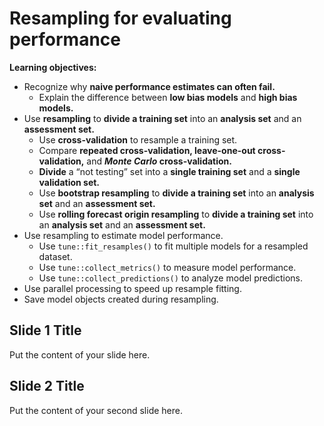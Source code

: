 # Resampling for evaluating performance

**Learning objectives:**

- Recognize why **naive performance estimates can often fail.**
  - Explain the difference between **low bias models** and **high bias models.**
- Use **resampling** to **divide a training set** into an **analysis set** and an **assessment set.**
  - Use **cross-validation** to resample a training set.
  - Compare **repeated cross-validation, leave-one-out cross-validation,** and ***Monte Carlo* cross-validation.**
  - **Divide** a "not testing" set into a **single training set** and a **single validation set.**
  - Use **bootstrap resampling** to **divide a training set** into an **analysis set** and an **assessment set.**
  - Use **rolling forecast origin resampling** to **divide a training set** into an **analysis set** and an **assessment set.**
- Use resampling to estimate model performance.
  - Use `tune::fit_resamples()` to fit multiple models for a resampled dataset.
  - Use `tune::collect_metrics()` to measure model performance.
  - Use `tune::collect_predictions()` to analyze model predictions.
- Use parallel processing to speed up resample fitting.
- Save model objects created during resampling.

## Slide 1 Title

Put the content of your slide here.

## Slide 2 Title

Put the content of your second slide here.
